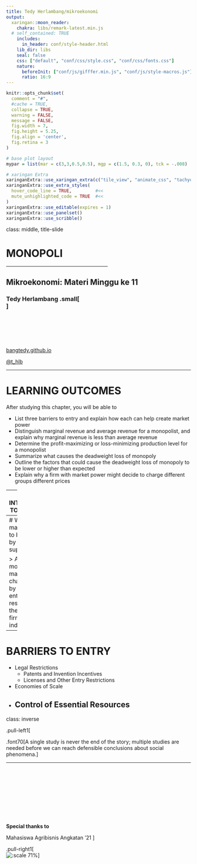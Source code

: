 ```yaml
---
title: Tedy Herlambang/mikroekonomi
output:
  xaringan::moon_reader:
    chakra: libs/remark-latest.min.js
  # self_contained: TRUE
    includes:
      in_header: conf/style-header.html
    lib_dir: libs
    seal: false
    css: ["default", "conf/css/style.css", "conf/css/fonts.css"]
    nature:
      beforeInit: ["conf/js/gifffer.min.js", "conf/js/style-macros.js"]
      ratio: 16:9
---
```


```r
knitr::opts_chunk$set(
  comment = "#",
  #cache = TRUE,
  collapse = TRUE,
  warning = FALSE,
  message = FALSE,
  fig.width = 7,
  fig.height = 5.25,
  fig.align = 'center',
  fig.retina = 3
)

# base plot layout
mypar = list(mar = c(3,3,0.5,0.5), mgp = c(1.5, 0.3, 0), tck = -.008)

# xaringan Extra
xaringanExtra::use_xaringan_extra(c("tile_view", "animate_css", "tachyons"))
xaringanExtra::use_extra_styles(
  hover_code_line = TRUE,         #<<
  mute_unhighlighted_code = TRUE  #<<
)
xaringanExtra::use_editable(expires = 1)
xaringanExtra::use_panelset()
xaringanExtra::use_scribble()
```

class: middle, title-slide

<!-- top logo (comment to remove or edit on `conf/css/style.css:23`) -->
<div class="lab-logo"></div>
<!-- <div class="uni-logo"></div> -->

# MONOPOLI

<hr width="55%" align="left" size="1.3" color="orange"></hr>

## Mikroekonomi: Materi Minggu ke 11 

### Tedy Herlambang .small[<br>]

<br><br><br><br><br>
[<i class="fas fa-blog" style="color:#e7e8e2"></i> bangtedy.github.io](https://bangtedy.github.io)

[<i class="fa fa-twitter fa-lg" style="color:#e7e8e2"></i> @t_hlb](https://twitter.com/t_hlb)

---

# LEARNING OUTCOMES

After studying this chapter, you will be able to

- List three barriers to entry and explain how each can help create market power
- Distinguish marginal revenue and average revenue for a monopolist, and explain why 
marginal revenue is less than average revenue
- Determine the profit-maximizing or loss-minimizing production level for a monopolist
- Summarize what causes the deadweight loss of monopoly
- Outline the factors that could cause the deadweight loss of monopoly to be lower or higher than expected
- Explain why a firm with market power might decide to charge different groups different prices
 
---
# AN INTRODUCTION TO MONOPOLY

- A monopoly is the sole supplier of a product with no close substitutes. 
- There is only one supplier in the market but there are many demanders, so 
many that no buyer has any control over the price. 

---
# Why do some markets come to be dominated by a single supplier? 

> A monopolized market is characterized by barriers to entry, which are restrictions on the entry of new firms into an industry.

---

# BARRIERS TO ENTRY

- Legal Restrictions
  - Patents and Invention Incentives
  - Licenses and Other Entry Restrictions
- Economies of Scale
- Control of Essential Resources
---

class: inverse

.pull-left1[
<br>

.font70[A single study is never the end of the story; multiple studies are 
needed before we can reach defensible conclusions about social phenomena.] 

<hr width="100%" align="left" size="0.3" color="orange"></hr>

<br><br><br><br><br><br><br><br>

**Special thanks to**

Mahasiswa Agribisnis Angkatan '21
]

.pull-right1[
<br>
![:scale 71%]()
]
